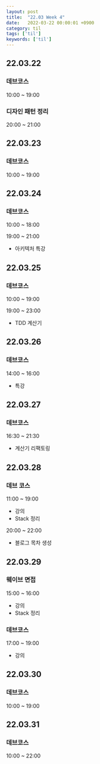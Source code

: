 ```yaml
---
layout: post
title:  "22.03 Week 4"
date:   2022-03-22 00:00:01 +0900
category: til
tags: ['til']
keywords: ['til']
---
```


## 22.03.22
### 데브코스
10:00 ~ 19:00

### 디자인 패턴 정리
20:00 ~ 21:00

## 22.03.23
### 데브코스
10:00 ~ 19:00

## 22.03.24
### 데브코스
10:00 ~ 18:00

19:00 ~ 21:00
- 아키텍처 특강

## 22.03.25
### 데브코스
10:00 ~ 19:00

19:00 ~ 23:00
- TDD 계산기

## 22.03.26
### 데브코스
14:00 ~ 16:00
- 특강

## 22.03.27
### 데브코스
16:30 ~ 21:30
- 계산기 리팩토링


## 22.03.28
### 데브 코스
11:00 ~ 19:00
- 강의
- Stack 정리

20:00 ~ 22:00
- 블로그 목차 생성

## 22.03.29
### 웨이브 면접
15:00 ~ 16:00
- 강의
- Stack 정리

### 데브코스
17:00 ~ 19:00
- 강의

## 22.03.30
### 데브코스
10:00 ~ 19:00

## 22.03.31
### 데브코스
10:00 ~ 22:00

